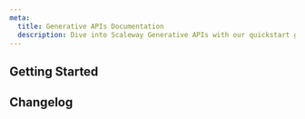 ```yaml
---
meta:
  title: Generative APIs Documentation
  description: Dive into Scaleway Generative APIs with our quickstart guides, how-tos, tutorials and more.
---
```


<ProductHeader
   productName="Generative APIs"
   productLogo="inference"
   description="Generative APIs provide access to pre-configured serverless endpoints of the most popular AI models, hosted in European data centers and priced per 1M tokens used."
   url="/ai-data/generative-apis/quickstart"
   label="Generative APIs Quickstart"
/>

## Getting Started

<Grid>
    <SummaryCard
        title="Quickstart"
        icon="rocket"
        description="Learn how to access, configure and use a Generative APIs endpoint in a few steps."
        label="View Quickstart"
        url="/ai-data/generative-apis/quickstart/"
    />
    <SummaryCard
        title="Concepts"
        icon="information-circle-outline"
        description="Core concepts that give you a better understanding of Scaleway Generative APIs."
        label="View Concepts"
        url="/ai-data/generative-apis/concepts/"
    />
    <SummaryCard
        title="How-tos"
        icon="help-circle-outline"
        description="Check our guides about using Generative APIs endpoints."
        label="View How-tos"
        url="/ai-data/generative-apis/how-to/"
    />
    <SummaryCard
        title="Additional content"
        icon="book-open-outline"
        description="Guides to help you choose a Generative APIs endpoint, understand pricing and advanced configuration."
        label="View additional content"
        url="/ai-data/generative-apis/reference-content/"
    />
</Grid>

<ClickableBanner
    productLogo="cli"
    title="Generative APIs API"
    description="Learn how to access and use your Scaleway Generative APIs endpoints through the API."
    url="https://www.scaleway.com/en/developers/api/generative-apis/"
    label="Go to Generative APIs API"
/>

## Changelog

<ChangelogList
    productName="generative-apis"
    numberOfChanges={3}
/>
